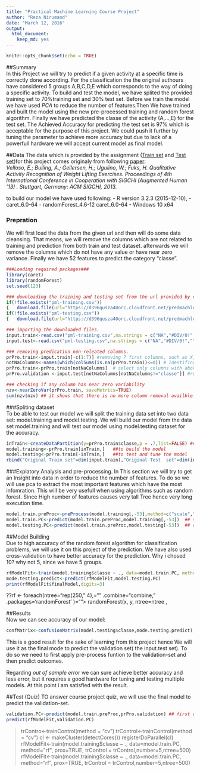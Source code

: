 ```yaml
---
title: "Practical Machine Learning Course Project"
author: "Reza Nirumand"
date: "March 12, 2016"
output: 
  html_document: 
    keep_md: yes
---
```


```r
knitr::opts_chunk$set(echo = TRUE)
```

##Summary  
In this Project we will try to predict if a given activity at a specific time is correctly done according. For the classification the the original authours have considered 5 groups A,B,C,D,E which corresponds to the way of doing a specific activity. To build and test the model, we have splited the provided training set to 70%training set and 30% test set. Before we train the model we have used *PCA* to reduce the number of features.Then We have trained and built the model using the new pre-processed training and random forest algorithm. Finally we have predicted the classe of the activity (A,...,E) for the test set. The Achieved Accuracy for predicting the test set is 97% which is acceptable for the purpose of this project. We could push it further by tuning the parameter to achieve more accuracy but due to lack of a powerfull hardware we will accept current model as final model.

##Data
The data which is provided by the assignment ([Train set](https://d396qusza40orc.cloudfront.net/predmachlearn/pml-training.csv) and [Test set](https://d396qusza40orc.cloudfront.net/predmachlearn/pml-testing.csv))for this project comes originaly from following [paper](http://groupware.les.inf.puc-rio.br/har):  
*Velloso, E.; Bulling, A.; Gellersen, H.; Ugulino, W.; Fuks, H. Qualitative Activity Recognition of Weight Lifting Exercises. Proceedings of 4th International Conference in Cooperation with SIGCHI (Augmented Human '13) . Stuttgart, Germany: ACM SIGCHI, 2013.*

to build our model we have used following:
- R version 3.2.3 (2015-12-10),
- caret_6.0-64 
- randomForest_4.6-12 caret_6.0-64
- Windows 10 x64


### Prepration  
We will first load the data from the given url and then will do some data cleansing. That means, we will remove the columns which are not related to training and prediction from both  train and test dataset. afterwards we will remove the columns which do not have any value or have near zero variance. Finally we have 52 features to predict the category "classe".
```r
###Loading required packages###
library(caret)
library(randomForest)
set.seed(123) 

### downloading the training and testing set from the url provided by course project
if(!file.exists("pml-training.csv")) 
{   download.file(url="https://d396qusza40orc.cloudfront.net/predmachlearn/pml-training.csv",destfile ="pml-training.csv")}
if(!file.exists("pml-testing.csv"))
{   download.file(url="https://d396qusza40orc.cloudfront.net/predmachlearn/pml-training.csv",destfile ="pml-testing.csv")}

### importing the downloaded files.
input.train<-read.csv("pml-training.csv",na.strings = c("NA","#DIV/0!",""))
input.test<-read.csv("pml-testing.csv",na.strings = c("NA","#DIV/0!",""))

### removing predication non-releated columns. 
prPro.train<-input.train[-c(1:7)] #removing 7 first columns, such as X, username, new_window...
notNaColumns<-names(which(colSums(is.na(prPro.train))<=0)) # Identifing columns which are not empty.
prPro.train<-prPro.train[notNaColumns]  # select only columns with above condition.
prPro.validation <-input.test[notNaColumns[notNaColumns!="classe"]] #removing the same columns from test.

### checking if any column has near zero variability
nzv<-nearZeroVar(prPro.train, saveMetrics=TRUE)
sum(nzv$nzv) ## it shows that there is no more column removal availble.
```


###Spliting dataset  
To be able to test our model we will split the training data set into two data set: model.training  and model.testing. We will build our model from the data set model.training and will test our model using model.testing dataset for the accuracy. 
```r
inTrain<-createDataPartition(y=prPro.train$classe,p = .7,list=FALSE) ##randomly partition data into two data sets ,training and testing
model.training<-prPro.train[inTrain,]   ##to build the model
model.testing<-prPro.train[-inTrain,]   ##to test and tune the model
rbind("Original Train set"=dim(input.train),"Original Test  set"=dim(input.test),Training=dim(model.training),Testing=dim(model.testing)) 
```

###Explatory Analysis and pre-processing. 
In This section we will try to get an Insight into data in order to reduce the number of features. To do so we will use pca to extract the most important features which have the most infomration. This will be very usefull when using algorithms such as random forest. Since High number of features causes very tall Tree hence very long execution time. 

```r
model.train.preProc<-preProcess(model.training[,-53],method=c("scale","center","pca")) ## we remove column 53 which is our predicted value. 
model.train.PC<-predict(model.train.preProc,model.training[,-53])  ## summarizing features value using pca on model.train
model.testing.PC<-predict(model.train.preProc,model.testing[-53])  ## applying the same to the testing set.

```

##Model Building  
Due to high accuracy of the random forest algorithm for classification problems, we will use it on this project of the prediction.
We have also used cross-validation to have better accuracy for the prediction. 
Why i chosed 10? why not 5, since we have 5 groups.

```r
rfModelFit<-train(model.training$classe ~ ., data=model.train.PC, method="rf", prox=TRUE, trControl = trainControl(method="cv"),number=10,ntree=500)
mode.testing.predict<-predict(rfModelFit,model.testing.PC)
print(rfModelFit$finalModel,digits=3)
```

??rf <- foreach(ntree="rep(250," 4),="" .combine="combine," .packages='randomForest' )="">
randomForest(x, y, ntree=ntree ,

##Results  
Now we can see accuracy of our model:
```r
confMatrix<-confusionMatrix(model.testing$classe,mode.testing.predict);print(confMatrix,digits=3)
```

This is a good result for the sake of learning from this project hence We will use it as the final mode to predict the validation set( the input.test set).
To do so we need to first apply pre-process funtion to the validation-set and then predict outcomes.

Regarding *out of sample error* we can sure achieve better accuracy and less error, but it requires a good hardware for tuning and testing multiple models.
At this point i am satisfied with the result.

##Test (Quiz)
TO answer course project quiz, we will use the final model to predict the validation-set.
```r
validation.PC<-predict(model.train.preProc,prPro.validation) ## first we pre-process our validation set to apply pca.
predict(rfModelFit,validation.PC)
```

> trContro<-trainControl(method = "cv")
> trControl<-trainControl(method = "cv")
> cl <- makeCluster(detectCores())
> registerDoParallel(cl)
> rfModelFit<-train(model.training$classe ~ ., data=model.train.PC, method="rf", prox=TRUE, trControl = trControl,number=5,ntree=500)
rfModelFit<-train(model.training$classe ~ ., data=model.train.PC, method="rf", prox=TRUE, trControl = trControl,number=5,ntree=500)



